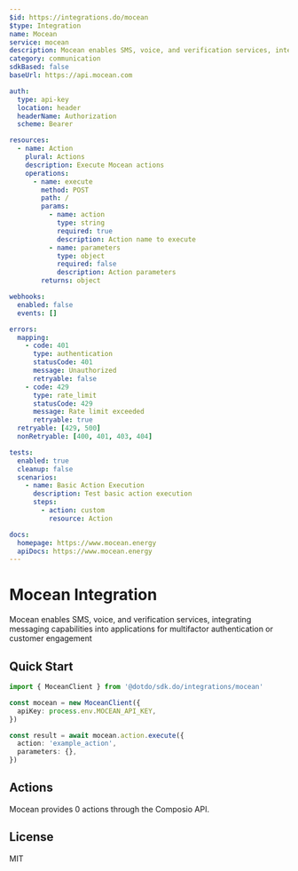 ```yaml
---
$id: https://integrations.do/mocean
$type: Integration
name: Mocean
service: mocean
description: Mocean enables SMS, voice, and verification services, integrating messaging capabilities into applications for multifactor authentication or customer engagement
category: communication
sdkBased: false
baseUrl: https://api.mocean.com

auth:
  type: api-key
  location: header
  headerName: Authorization
  scheme: Bearer

resources:
  - name: Action
    plural: Actions
    description: Execute Mocean actions
    operations:
      - name: execute
        method: POST
        path: /
        params:
          - name: action
            type: string
            required: true
            description: Action name to execute
          - name: parameters
            type: object
            required: false
            description: Action parameters
        returns: object

webhooks:
  enabled: false
  events: []

errors:
  mapping:
    - code: 401
      type: authentication
      statusCode: 401
      message: Unauthorized
      retryable: false
    - code: 429
      type: rate_limit
      statusCode: 429
      message: Rate limit exceeded
      retryable: true
  retryable: [429, 500]
  nonRetryable: [400, 401, 403, 404]

tests:
  enabled: true
  cleanup: false
  scenarios:
    - name: Basic Action Execution
      description: Test basic action execution
      steps:
        - action: custom
          resource: Action

docs:
  homepage: https://www.mocean.energy
  apiDocs: https://www.mocean.energy
---
```


# Mocean Integration

Mocean enables SMS, voice, and verification services, integrating messaging capabilities into applications for multifactor authentication or customer engagement

## Quick Start

```typescript
import { MoceanClient } from '@dotdo/sdk.do/integrations/mocean'

const mocean = new MoceanClient({
  apiKey: process.env.MOCEAN_API_KEY,
})

const result = await mocean.action.execute({
  action: 'example_action',
  parameters: {},
})
```

## Actions

Mocean provides 0 actions through the Composio API.

## License

MIT
